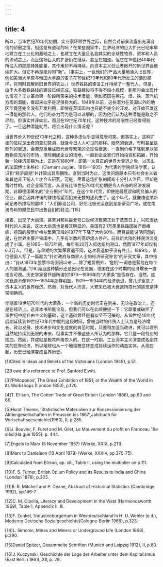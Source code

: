 ```yaml
---
---
---
```

title: 4
---




所以，当19世纪70年代初期，实业家环顾世界之际，自然会对前景流露出充满自信的骄傲之情。但这是有道理的吗？在某些国家中，世界经济的巨大扩张已经牢牢地建立在工业化的基础之上，也建立在大量且名副其实的全球性物资、资本和人员的流动之上，而且这场巨大的扩张仍在继续，甚至在加速。但它在19世纪40年代所注入的那股特殊能量，其作用却不再持续。向资本主义创业者敞开的新世界会继续扩大。但它不再是绝对的“新”。（事实上，一旦他们的产品大量地涌入旧世界，例如美洲大草原与俄国大草原的麦子在19世纪70年代和80年代所发生的情形那样，将同时瓦解新旧世界的农业。）世界铁路的建设工作持续了一整代人。但是，由于大多数铁路线的建设已经完成，铁路建设将不得不缩小规模，到那时会出现什么情况？工业革命第一阶段所带来的技术潜能，例如英国在棉花、煤、铁、蒸汽机方面的潜能，看起来似乎是足够巨大的。1848年以前，这些潜力在英国以外的地区毕竟还完全没有开发利用，即使在英国国内也只是不完全的开发。对开始开发这一潜能的那代人，他们的奋力而为是可以谅解的，因为他们认为这种潜能是取之不尽的。但事实并非如此，而且在19世纪70年代，这种技术的局限性已经看得到了。一旦这种潜能耗尽，将会出现什么情况呢？

当世界步入19世纪70年代之时，这种多虑似乎显得荒唐可笑。但事实上，这种扩张的进程是出奇的变幻莫测，就像今日人人可见的那样。陡然的衰退，有时甚至是剧烈的衰退，会渐渐发展成取代世界繁荣的全球性衰退，一直到价格下降到足以驱散物资充斥的市场，清除倒闭企业的场地，一直到企业家们开始投资和拓展，开始新一轮经济周期为止。正是在1860年，即第一次真正的世界大衰退之后，以杰出的法国博士朱格拉（Clement Juglar，1819—1905）为代表的学院经济学家，认识到“经济周期”并计算出其周期性。直到当时为止，这类问题原本只有社会主义者和其他非正统人士才会去研究。可是，尽管这场扩张的间断十分引人注目，但却是暂时性的。对企业家而言，从没有比19世纪70年代初期更令人兴奋的经济发展期。此即德国著名的“企业振兴”年代。在这个年代里，即使是最荒谬和明显骗人的企业，都会因其许诺的赚钱希望而招来无数的逐利生手。这个年代，就像维也纳新闻记者所描写的那样：“人们筹设公司，好把北极光运送到圣斯蒂芬广场，或在南海岛屿的原住民中出售我们的鞋油。”[15]

接着，出现了大崩溃。甚至对那些最爱夸口说经济繁荣正处于蒸蒸日上、兴旺发达时代的人来说，这次大崩溃也是极其明显的。美国有2.1万英里铁路因破产而瘫痪，德国的股票价格从繁荣顶峰的1877年下降了大约60%。而且最能说明问题的是，在世界主要产铁国中，几乎有半数的高炉熄火停产。前往新大陆的移民洪流变成了小溪。在1865—1873年间，每年有20万人抵达纽约港口，然而1877年却仅有6.3万人。但是，与早期的大繁荣衰退不同，这次衰退似乎没有终止。1889年，某位德国人写了一篇题为“针对政府与商界人士的经济研究导言”的研究文章，其中指出：“自从1873年股票市场倒闭以来……除了短暂例外，‘危机’一词总是萦绕在每个人的脑海里。”[16]而且这种情形还是出现在德国，德国在这个时期的经济增长一直相当可观。历史学家曾怀疑所谓的1873—1896年的“大萧条”是否存在。当然，这次衰退不像1929—1934年那样明显，1929—1934年的经济衰退，曾几乎窒息了资本主义的世界经济。然而，对当代人而言，大繁荣已被大衰退所取代的感觉是非常明确的。

伴随着19世纪70年代的大萧条，一个新的历史时代正在到来，无论在政治上，还是在经济上。这非本书所能论及，但我们可以在此顺便提一下：它颠覆或破坏了19世纪中期自由主义的基础，这个基础曾经是看似坚不可摧的。从19世纪40年代后期延续到19世纪70年代中期的这段时间，曾被当时的传统人士认为是经济增长、政治发展、技术进步和文化成就的典范时期，只要稍加适当改进，就可以理所当然地持续到无限的未来。但事实并不像这些人所认为的那样，它只是一段特别的插曲。然而，其成就是极其辉煌惊人的。在这一时期，工业资本主义演变成名副其实的世界经济，所以地球也从一个地理概念转变成持续运作的动态实体。从现在起，历史已经演变成世界历史。

[1]Cited in Ideas and Beliefs of the Victorians (London 1949), p.51.



[2]I owe this reference to Prof. Sanford Elwitt.



[3]‘Philoponos’, The Great Exhibition of 1851; or the Wealth of the World in its Workshops (London 1850), p.120.



[4]T. Ellison, The Cotton Trade of Great Britain (London 1886), pp.63 and 66.



[5]Horst Thieme, ‘Statistische Materialien zur Konzessionierung der Aktiengesellschaften in Preussen bis 1867’,Jahrbuch für Wirtschaftsgeschichte(1960), II, p.285.



[6]J. Bouvier, F. Furet and M. Gilet, Le Mouvement du profit en Franceau 19e siècl(Ha gue 1955), p. 444.



[7]Engels to Marx (5 November 1857) (Werke, XXIX, p.211).



[8]Marx to Danielson (10 April 1879) (Werke, XXXIV, pp.370-75).



[9]Calculated from Ellison, op. cit., Table II, using the multiplier on p.111.



[10]F. S. Turner, British Opium Policy and its Results to India and China (London 1876), p.305.



[11]B. R. Mitchell and P. Deane, Abstract of Historical Statistics (Cambridge 1962), pp.146-7.



[12]C. M. Cipolla, Literacy and Development in the West (Harmondsworth 1969), Table 1, Appendix II, III.



[13]F. Zunkel, ‘Industriebürgertum in Westdeutschland’in H. U. Wehler (e d.), Moderne Deutsche Sozialgeschichte(Cologne-Berlin 1966), p.323.



[14]L. Simonin, Mines and Miners or Underground Life (London 1868), p.290.



[15]Daniel Spitzer, Gesammelte Schriften (Munich and Leipzig 1912), II, p.60.



[16]J. Kuczynski, Geschichte der Lage der Arbeiter unter dem Kapitalismus (East Berlin 1961), XII, p. 29.